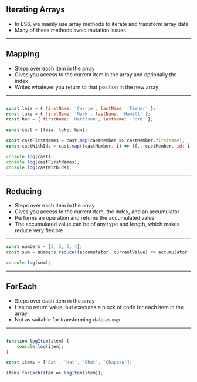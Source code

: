 
## Iterating Arrays

* In ES6, we mainly use array methods to iterate and transform array data
* Many of these methods avoid mutation issues


---

## Mapping

* Steps over each item in the array
* Gives you access to the current item in the array and optionally the index
* Writes whatever you return to that position in the new array

---


```javascript Mapping Arrays

const leia = { firstName: 'Carrie', lastName: 'Fisher' };
const luke = { firstName: 'Mark', lastName: 'Hamill' };
const han = { firstName: 'Harrison', lastName: 'Ford' };

const cast = [leia, luke, han];

const castFirstNames = cast.map(castMember => castMember.firstName);
const castWithIds = cast.map((castMember, i) => ({...castMember, id: i }));

console.log(cast);
console.log(castFirstNames);
console.log(castWithIds);
```

---

## Reducing

* Steps over each item in the array
* Gives you access to the current item, the index, and an accumulator
* Performs an operation and returns the accumulated value
* The accumulated value can be of any type and length, which makes reduce very flexible

---


```javascript Reducing Arrays
const numbers = [1, 2, 3, 4];
const sum = numbers.reduce((accumulator, currentValue) => accumulator + currentValue);

console.log(sum);
```

---

## ForEach

* Steps over each item in the array
* Has no return value, but executes a block of code for each item in the array
* Not as suitable for transforming data as `map`

---


```javascript ForEach Arrays

function logItem(item) {
    console.log(item);
}

const items = ['Cat', 'Hat', 'Chat', 'Chapeau'];

items.forEach(item => logItem(item));
```
